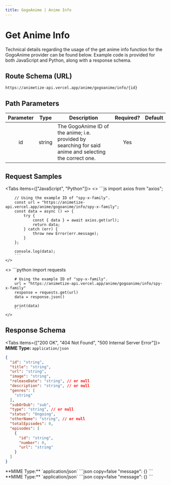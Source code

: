 ```yaml
---
title: GogoAnime | Anime Info
---
```



# Get Anime Info

Technical details regarding the usage of the get anime info function for the GogoAnime provider can be found below. Example code is provided for both JavaScript and Python, along with a response schema.

## Route Schema (URL)

```
https://animetize-api.vercel.app/anime/gogoanime/info/{id}
```

## Path Parameters

| Parameter |  Type  | Description                                                                                             | Required? | Default |
| :-------: | :----: | ------------------------------------------------------------------------------------------------------- | :-------: | :-----: |
|    id     | string | The GogoAnime ID of the anime; i.e. provided by searching for said anime and selecting the correct one. |    Yes    |         |

## Request Samples

<Tabs items={["JavaScript", "Python"]}>
  <Tab>
    <>
        ```js
        import axios from "axios";

        // Using the example ID of "spy-x-family".
        const url = "https://animetize-api.vercel.app/anime/gogoanime/info/spy-x-family";
        const data = async () => {
            try {
                const { data } = await axios.get(url);
                return data;
            } catch (err) {
                throw new Error(err.message);
            }
        };

        console.log(data);
        ```
    </>

  </Tab>
  <Tab>
    <>
        ```python
        import requests

        # Using the example ID of "spy-x-family".
        url = "https://animetize-api.vercel.app/anime/gogoanime/info/spy-x-family"
        response = requests.get(url)
        data = response.json()

        print(data)
        ```
    </>

  </Tab>
</Tabs>

## Response Schema

<Tabs items={["200 OK", "404 Not Found", "500 Internal Server Error"]}>
  <Tab>
  **MIME Type:** `application/json`
  ```json copy=false
  {
    "id": "string",
    "title": "string",
    "url": "string",
    "image": "string",
    "releaseDate": "string", // or null
    "description": "string", // or null
    "genres": [
      "string"
    ],
    "subOrDub": "sub",
    "type": "string", // or null
    "status": "Ongoing",
    "otherName": "string", // or null
    "totalEpisodes": 0,
    "episodes": [
      {
        "id": "string",
        "number": 0,
        "url": "string"
      }
    ]
  }
  ```
  </Tab>
  <Tab>
  **MIME Type:** `application/json`
  ```json copy=false
  "message": {}
  ```
  </Tab>
  <Tab>
  **MIME Type:** `application/json`
  ```json copy=false
  "message": {}
  ```
  </Tab>
</Tabs>
